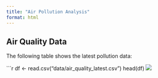 ```yaml
---
title: "Air Pollution Analysis"
format: html
---
```


## **Air Quality Data**
The following table shows the latest pollution data:

```r
df <- read.csv("data/air_quality_latest.csv")
head(df)
![](pm_pollution_trend.png)